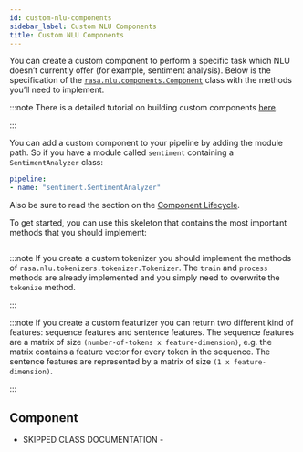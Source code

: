 ```yaml
---
id: custom-nlu-components
sidebar_label: Custom NLU Components
title: Custom NLU Components
---
```


You can create a custom component to perform a specific task which NLU doesn’t currently offer (for example, sentiment analysis).
Below is the specification of the [`rasa.nlu.components.Component`](./custom-nlu-components#rasa.nlu.components.Component) class with the methods you’ll need to implement.

:::note
There is a detailed tutorial on building custom components [here](https://blog.rasa.com/enhancing-rasa-nlu-with-custom-components/).

:::

You can add a custom component to your pipeline by adding the module path.
So if you have a module called `sentiment`
containing a `SentimentAnalyzer` class:

```yaml
pipeline:
- name: "sentiment.SentimentAnalyzer"
```

Also be sure to read the section on the [Component Lifecycle](../nlu/choosing-a-pipeline#component-lifecycle).

To get started, you can use this skeleton that contains the most important
methods that you should implement:

```python (docs/sources/tests/nlu/example_component.py)
```

:::note
If you create a custom tokenizer you should implement the methods of `rasa.nlu.tokenizers.tokenizer.Tokenizer`.
The `train` and `process` methods are already implemented and you simply need to overwrite the `tokenize`
method.

:::

:::note
If you create a custom featurizer you can return two different kind of features: sequence features and sentence
features. The sequence features are a matrix of size `(number-of-tokens x feature-dimension)`, e.g.
the matrix contains a feature vector for every token in the sequence.
The sentence features are represented by a matrix of size `(1 x feature-dimension)`.

:::

## Component

- SKIPPED CLASS DOCUMENTATION -

